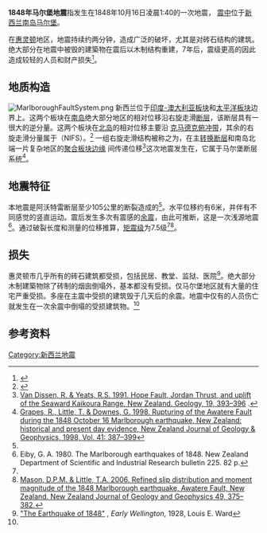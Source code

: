 {{noteTA
|G1=地震
|1=zh-hans:惠灵顿; zh-hant:威靈頓;
}}
{{地震
  | 標題=1848年新西兰马尔堡地震
  | 日期=1848年10月16日凌晨1:40
  | 地圖={{Location map |New Zealand|relief=1|label=1848年马尔堡地震 |lat_dir=S | lat_deg=41 | lat_min=48 |lon_dir=E | lon_deg=173 | lon_min=42 |position=right |width= 250 |mark=Bullseye1.png |marksize=40 |float=center |caption= }}
  | 規模=7.5Mw
  | 深度=浅源
  | 震央={{coord|41|48|S|173|42|E}}
  | 受影響地區={{flag|New Zealand}}[[南岛_(新西兰)|南岛]][[马尔堡_(新西兰)|马尔堡]]
  | 傷亡人數=3人死亡
}}

'''1848年马尔堡地震'''指发生在1848年10月16日凌晨1:40的一次地震， [[震中|震中]]位于[[新西兰|新西兰]][[南岛_(新西兰)|南岛]][[马尔堡_(新西兰)|马尔堡]]。

在[[惠灵顿|惠灵顿]]地区，地震持续约两分钟，造成广泛的破坏，尤其是对砖石结构的建筑。绝大部分在地震中被毁的建築物在震后以木制结构重建，7年后，震级更高的{{link-en|1855年怀拉拉帕地震|1855 Wairarapa earthquake}}因此造成较轻的人员和财产损失<ref name="Te Ara">{{cite web |title=Eileen McSaveney. 'Historic earthquakes', Te Ara — the Encyclopedia of New Zealand, updated 21 September 2007 |url=http://www.teara.govt.nz/EarthSeaAndSky/NaturalHazardsAndDisasters/HistoricEarthquakes/2/en |work= |archiveurl=https://www.webcitation.org/5hEkAwvul?url=http://www.teara.govt.nz/EarthSeaAndSky/NaturalHazardsAndDisasters/HistoricEarthquakes/2/en |archivedate=2009-06-02 |deadurl=no |accessdate=31 May 2009 }}</ref>。

==地质构造==
[[File:MarlboroughFaultSystem.png|thumb]]
新西兰位于[[印度-澳大利亚板块|印度-澳大利亚板块]]和[[太平洋板块|太平洋板块]]边界上。这两个板块在[[南岛_(新西兰)|南岛]]绝大部分地区的相对位移沿右旋走滑[[断层|断层]]，该断层具有一很大的逆分量{{link-en|阿尔卑斯断层|Alpine Fault}}。这两个板块在[[北岛_(新西兰)|北岛]]的相对位移主要沿 [[克马德克海沟|克马德克俯冲带]]，其余的右旋走滑分量属于{{link-en|北岛断层系统|North Island Fault System}}（NIFS）。<ref>{{Cite web |url=http://sp.lyellcollection.org/ |title=Mouslopoulou,V., Nicol,A., Little, T.A. & Walsh, J.J. 2007. Terminations of large strike-slip faults: an alternative model from New Zealand. In: Cunningham, W. D. & Mann, P (eds).Tectonics of Strike-Slip Restraining and Releasing Bends. Geological Society of London, Special Publication, 290; p. 387–415. |accessdate=2021-01-21 |archive-date=2020-11-04 |archive-url=https://web.archive.org/web/20201104032755/https://sp.lyellcollection.org/ |dead-url=no }}</ref> 一组右旋走滑结构被称之为{{link-en|马尔堡断层系统|Marlborough Fault System}}，在主[[转换断层|转换断层]]和南岛北端一片复杂地区的[[聚合板块边缘|聚合板块边缘]] 间传递位移<ref>[http://geology.geoscienceworld.org/cgi/content/abstract/19/4/393 Van Dissen, R. & Yeats, R.S.  1991. Hope Fault, Jordan Thrust, and uplift of the Seaward Kaikoura Range, New Zealand. Geology, 19, 393–396] {{Wayback|url=http://geology.geoscienceworld.org/cgi/content/abstract/19/4/393 |date=20110928123113 }}.</ref>这次地震发生在{{link-en|阿沃特雷断层|Awatere Fault}}，它属于马尔堡断层系统<ref name="Grapes et al.">[http://www.royalsociety.org.nz/media/publications-journals-nzjg-1998-033.pdf Grapes, R., Little, T. & Downes, G. 1998. Rupturing of the Awatere Fault during the 1848 October 16 Marlborough earthquake, New Zealand: historical and present day evidence, New Zealand Journal of Geology & Geophysics, 1998, Vol. 41: 387–399]{{dead link|date=六月 2017 |bot=InternetArchiveBot }}</ref>。

==地震特征==
本地震是阿沃特雷断层至少105公里的断裂造成的<ref name="Grapes et al."/>。水平位移约有6米，并伴有不同感觉的竖直运动。震后发生多次有震感的[[地震序列|余震]]，由此可推断，这是一次浅源地震<ref>Eiby, G. A. 1980. The Marlborough earthquakes of 1848. New Zealand Department of Scientific and Industrial Research bulletin 225. 82 p.</ref>。通过破裂长度和测量的位移推算，[[矩震级|矩震级]]为7.5级<ref name="Grapes et al."/><ref name=Mason>[http://www.royalsociety.org.nz/media/publications-journals-nzjg-2006-031.pdf Mason, D.P.M. &  Little, T.A. 2006. Refined slip distribution and moment magnitude of the 1848 Marlborough earthquake, Awatere Fault, New Zealand. New Zealand Journal of Geology and Geophysics 49, 375–382.]{{dead link|date=十一月 2017 |bot=InternetArchiveBot }}</ref>。

==损失==
惠灵顿市几乎所有的砖石建筑都受损，包括民居、教堂、监狱、医院<ref>[http://www.nzetc.org/tm/scholarly/tei-WarEarl-t1-body-d13-d8.html "The Earthquake of 1848"] {{Wayback|url=http://www.nzetc.org/tm/scholarly/tei-WarEarl-t1-body-d13-d8.html |date=20070630202203 }}, ''Early Wellington'', 1928, Louis E. Ward</ref>。绝大部分木制建築物除了砖制的烟囱倒塌外，基本都没有受损。仅马尔堡地区就有大量的住宅严重受损。多座在主震中受损的建筑毁于几天后的余震。地震中仅有的人员伤亡就发生在一次余震中倒塌的受损建筑物。<ref name ="Te Ara" />
<!--
==参见==
*[[List_of_New_Zealand_earthquakes|List of New Zealand earthquakes]]
*[[1888_North_Canterbury_earthquake|1888 North Canterbury earthquake]]
*[[1843_Wanganui_earthquake|1843 Wanganui earthquake]]
-->

==参考资料==
{{Reflist}}


{{DEFAULTSORT:1848 Marlborough Earthquake}}
[[Category:新西兰地震|Category:新西兰地震]]